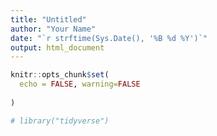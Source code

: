 ```yaml
---
title: "Untitled"
author: "Your Name"
date: "`r strftime(Sys.Date(), '%B %d %Y')`"
output: html_document
---
```


```r
knitr::opts_chunk$set(
  echo = FALSE, warning=FALSE
  
)

# library("tidyverse")
```

```r

```
